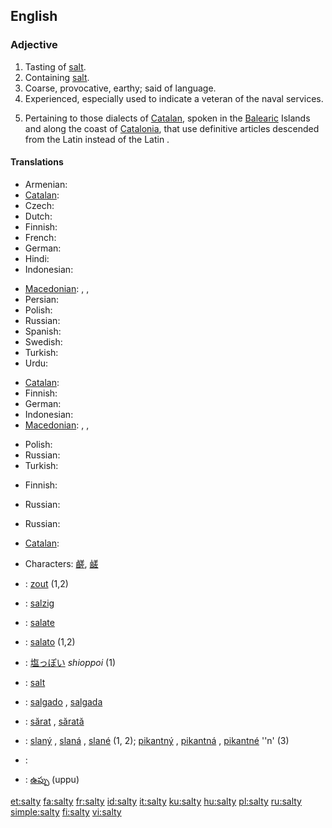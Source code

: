 ==English==

===Adjective===
{{en-adj|salti|er}}

# Tasting of [[salt]].
# Containing [[salt]].
# Coarse, provocative, earthy; said of language.
# Experienced, especially used to indicate a veteran of the naval services.
# {{linguistics}} Pertaining to those dialects of [[Catalan]], spoken in the [[Balearic]] Islands and along the coast of [[Catalonia]], that use definitive articles descended from the Latin {{term|lang=la|ipse||self}} instead of the Latin {{term|lang=la|ille||that}}.

====Translations====
{{trans-top|tasting of salt}}
* Armenian: {{t|hy|աղի|tr=aġi|xs=Armenian}}
* [[Catalan]]: {{t-|ca|salat}}
* Czech: {{t+|cs|slaný}}
* Dutch: {{t+|nl|zout}}
* Finnish: {{t+|fi|suolainen}}
* French: {{t+|fr|salé}}
* German: {{t+|de|salzig}}
* Hindi: {{t-|hi|नमकीन|tr=namakīn|xs=Hindi}}
* Indonesian: {{t+|id|asin|xs=Indonesian}}
{{trans-mid}}
* [[Macedonian]]: {{t|mk|солен|m|tr=sólen|xs=Macedonian}},  {{t|mk|солена|f|tr=sólena|xs=Macedonian}},  {{t|mk|солено|n|tr=sóleno|xs=Macedonian}}
* Persian: {{t-|fa|نمکین|tr=namakin|xs=Persian}}
* Polish: {{t+|pl|słony}}
* Russian: {{t-|ru|солёный|tr=soljónyj|sc=Cyrl}}
* Spanish: {{t-|es|salado}}
* Swedish: {{t+|sv|salt}}
* Turkish: {{t+|tr|tuzlu}}
* Urdu: {{t-|ur|نمکین|tr=namakīn|xs=Urdu}}
{{trans-bottom}}

{{trans-top|containing salt}}
* [[Catalan]]: {{t-|ca|salat}}
* Finnish: {{t+|fi|suolainen}}
* German: {{t+|de|salzhaltig}}
* Indonesian: {{t+|id|asin|xs=Indonesian}}
* [[Macedonian]]: {{t|mk|солен|m|tr=sólen|xs=Macedonian}},  {{t|mk|солена|f|tr=sólena|xs=Macedonian}},  {{t|mk|солено|n|tr=sóleno|xs=Macedonian}}
{{trans-mid}}
* Polish: {{t+|pl|słony}}
* Russian: {{t-|ru|солёный|tr=soljónyj|sc=Cyrl}}
* Turkish: {{t+|tr|tuzlu}}
{{trans-bottom}}

{{trans-top|of language: coarse, provocative}}
* Finnish: {{t+|fi|rasvainen}}
{{trans-mid}}
* Russian: {{t-|ru|солёный|tr=soljónyj|sc=Cyrl}}
{{trans-bottom}}

{{trans-top|experienced}}
* Russian: {{t|ru|бывалый|tr=byvályj|sc=Cyrl}}
{{trans-mid}}
{{trans-bottom}}

{{trans-top|pertaining to article usage in Catalan dialects}}
* [[Catalan]]: {{t-|ca|salat}}
{{trans-mid}}
{{trans-bottom}}

{{checktrans-top}}
* {{ttbc|Chinese}} Characters: [[鹺]], [[鹾]]
* {{ttbc|Dutch}}: [[zout]] (1,2)
* {{ttbc|German}}: [[salzig]]
* {{ttbc|Interlingua}}: [[salate]]
* {{ttbc|Italian}}: [[salato]] {{m}} (1,2)
* {{ttbc|Japanese}}: [[塩っぽい]] ''shioppoi'' (1)
{{trans-mid}}
* {{ttbc|Norwegian}}: [[salt#Norwegian|salt]]
* {{ttbc|Portuguese}}: [[salgado]] {{m}}, [[salgada]] {{f}}
* {{ttbc|Romanian}}: [[sărat]] {{m}}, [[sărată]] {{f}}
* {{ttbc|Slovak}}: [[slaný]] {{m}}, [[slaná]] {{f}}, [[slané]] {{n}} (1, 2); [[pikantný]] {{m}}, [[pikantná]] {{f}}, [[pikantné]] ''n' (3)
* {{ttbc|Swedish}}: {{t+|sv|salt}}
* {{ttbc|Telugu}}: [[ఉప్పు]] (uppu)
{{trans-bottom}}

[[et:salty]]
[[fa:salty]]
[[fr:salty]]
[[id:salty]]
[[it:salty]]
[[ku:salty]]
[[hu:salty]]
[[pl:salty]]
[[ru:salty]]
[[simple:salty]]
[[fi:salty]]
[[vi:salty]]